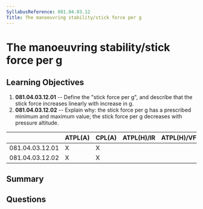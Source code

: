 ```yaml
---
SyllabusReference: 081.04.03.12
Title: The manoeuvring stability/stick force per g
---
```


# The manoeuvring stability/stick force per g

## Learning Objectives

1. **081.04.03.12.01** -- Define the "stick force per g", and describe that the
   stick force increases linearly with increase in g.
2. **081.04.03.12.02** -- Explain why: the stick force per g has a prescribed
   minimum and maximum value; the stick force per g decreases with pressure
   altitude.

|                 | ATPL(A) | CPL(A) | ATPL(H)/IR | ATPL(H)/VFR | CPL(H) | IR  | CBIR(A) |
| --------------- | ------- | ------ | ---------- | ----------- | ------ | --- | ------- |
| 081.04.03.12.01 | X       | X      |            |             |        |     |         |
| 081.04.03.12.02 | X       | X      |            |             |        |     |         |

## Summary

## Questions
